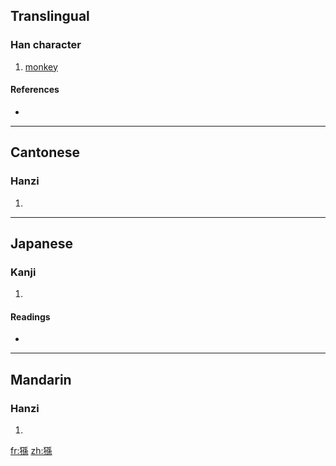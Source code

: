 {{also|狲}}
==Translingual==

===Han character===
{{Han char|rn=94|rad=犬|as=10|sn=13|four=4229<sub>3</sub>|canj=大竹弓木火 (KHNDF)}}

# [[monkey]]

====References====
* {{Han ref|kx=0716.080|dkj=20573|dj=1128.010|hdz=21364.060|uh=733B|ud=29499|bh=DEAC|bd=57004}}

----

==Cantonese==

===Hanzi===
{{yue-hanzi|jyut=|y=syun1|sim=狲}}

# {{defn|Cantonese|sort=犬10}}

----

==Japanese==

===Kanji===
{{ja-kanji|grade=|rs=犬10}}

# {{defn|Japanese|sort=犬10}}

====Readings====
* {{ja-readings|on=[[そん]] (son)|kun=[[さる]] (saru)|nanori=}}

----

==Mandarin==

===Hanzi===
{{cmn-hanzi|sim=狲|pin=[[sūn]] ([[sun1]])|wg=sun<sup>1</sup>}}

# {{defn|Mandarin|sort=犬10}}

[[fr:猻]]
[[zh:猻]]